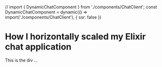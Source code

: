// import { DynamicChatComponent } from './components/ChatClient';
const DynamicChatComponent = dynamic(() => import('./components/ChatClient'), { ssr: false })

# How I horizontally scaled my Elixir chat application
<!-- 
this is some more text...

```
asl;kjllkjl;skjd;lkfj 
laksjd;flkas;ldf
```

How do you scale stateful applications with RabbitMQ?

How I scaled my Elixir (w.o Phoenix) chatting application 

How I horizontally scaled an Elixir Chat application with RabbitMQ...

Scaling horizontally with stateless apps are pretty simple. Just add another instance of your app and attach all your instances together using a load balancer. 
How the f do you scale something like websockets? Using RabbitMQ -->
<!-- const DynamicChatComponent = dynamic(() => ChatClientOne, { ssr: false }) -->
<div>This is the div ...</div>
